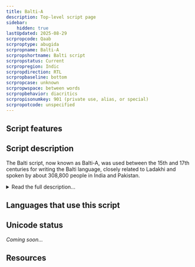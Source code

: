 ```yaml
---
title: Balti-A
description: Top-level script page
sidebar:
    hidden: true
lastUpdated: 2025-08-29
scrpropcode: Qaab
scrproptype: abugida
scrpropname: Balti-A
scrpropshortname: Balti script
scrpropstatus: Current
scrpropregion: Indic
scrpropdirection: RTL
scrpropbaseline: bottom
scrpropcase: unknown
scrpropwspace: between words
scrpropbehavior: diacritics
scrpropisonumkey: 901 (private use, alias, or special)
scrpropotcode: unspecified
---
```



## Script features

<ScriptInfo />

## Script description

The Balti script, now known as Balti-A, was used between the 15th and 17th centuries for writing the Balti language, closely related to Ladakhi and spoken by about 308,800 people in India and Pakistan.

<details>
<summary>Read the full description...</summary>The script was replaced by Persian writing at the behest of Muslim leaders who considered the Tibetan-derived Balti script profane. The script is now considered to be extinct, although there is some evidence that it may still be used for writing the Brokskat language, an endangered language spoken by 10,000 people in Jammu and Kashmir. Further survey is needed to ascertain the extent to which the script is used for this language.

Balti-A was written from right to left, unlike most Brahmi-derived writing systems. As far as modern scholars can tell, it was an abugida, with each letter representing a consonant plus vowel syllable. An unmarked consonant represented a syllable having the vowel [a], and other vowels were written using one of six vowel diacritics attached to the base letter. One of these diacritics may have represented the vowel [a], despite it already being inherent in the base letter. It is not known why it was sometimes explicitly written.

Words were not written with spaces between them, but an overdot was written above the last letter in a word, fulfilling the same function as inter-word spacing.

_This script is not currently recognized by [ISO 15924](http://www.unicode.org/iso15924/), but is included in ScriptSource for research purposes. If you have any information on this script, please add the information to the site. Your contributions can be a great help in refining and expanding the ISO 15924 standard._
</details>

## Languages that use this script

<WsList script='Qaab' wsMax='5' />

## Unicode status

_Coming soon..._

## Resources

<ScriptResources detailSummary='seemore' />


